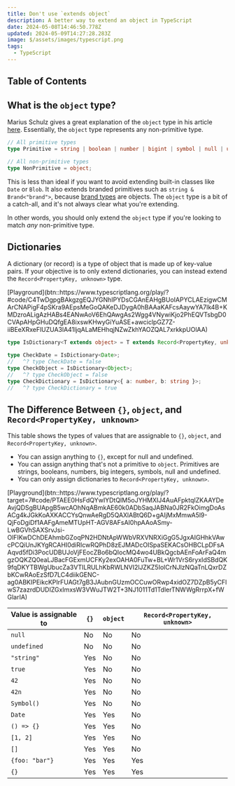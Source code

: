 ```yaml
---
title: Don't use `extends object`
description: A better way to extend an object in TypeScript
date: 2024-05-08T14:46:50.778Z
updated: 2024-05-09T14:27:28.283Z
image: $/assets/images/typescript.png
tags:
  - TypeScript
---
```


## Table of Contents

## What is the `object` type?

Marius Schulz gives a great explanation of the `object` type in his article [here](https://mariusschulz.com/blog/the-object-type-in-typescript). Essentially, the `object` type represents any non-primitive type.

```ts
// All primitive types
type Primitive = string | boolean | number | bigint | symbol | null | undefined;

// All non-primitive types
type NonPrimitive = object;
```

This is less than ideal if you want to avoid extending built-in classes like `Date` or `Blob`. It also extends branded primitives such as `string & Brand<"brand">`, because [brand types](https://egghead.io/blog/using-branded-types-in-typescript) are objects. The `object` type is a bit of a catch-all, and it's not always clear what you're extending.

In other words, you should only extend the `object` type if you're looking to match *any* non-primitive type.

## Dictionaries

A dictionary (or record) is a type of object that is made up of key-value pairs. If your objective is to only extend dictionaries, you can instead extend the `Record<PropertyKey, unknown>` type.

<div class="button-row">
  [Playground](btn::https://www.typescriptlang.org/play/?#code/C4TwDgpgBAkgzgEQJYGNhIPYDsCGAnEAHgBUoIAPYCLAEzigwCMArCNAPigF4pSKra9AEpsMeGoQAKeDJDygA0hBAAaKAFcsAaywYA7lk4B+KMDzroALigAzHABs4EANwAoV6EhQAwgAs2Wgg4VNywiKjo2PhEQVTsbgD0CVApAHpGHuDQfgEA8ixswKHwyGiYuASE+awciclpGZ7Z-iiBEeXRxeFlUZUA3lA41ljqALaMEHhqjNZwZkhYAOZQAL7xrkkpUOlAA)
</div>

```ts
type IsDictionary<T extends object> = T extends Record<PropertyKey, unknown> ? true : false;

type CheckDate = IsDictionary<Date>;
//   ^? type CheckDate = false
type CheckObject = IsDictionary<Object>;
//   ^? type CheckObject = false
type CheckDictionary = IsDictionary<{ a: number, b: string }>;
//   ^? type CheckDictionary = true
```

## The Difference Between `{}`, `object`, and `Record<PropertyKey, unknown>`

This table shows the types of values that are assignable to `{}`, `object`, and `Record<PropertyKey, unknown>`.

- You can assign anything to `{}`, except for null and undefined.
- You can assign anything that's not a primitive to `object`. Primitives are strings, booleans, numbers, big integers, symbols, null and undefined.
- You can only assign dictionaries to `Record<PropertyKey, unknown>`.

<div class="button-row">
  [Playground](btn::https://www.typescriptlang.org/play/?target=7#code/PTAEE0HsFdQYwIYDtQIM5oJYHMXIJ4AuAFpktqIZKAAYDeAvjQDSgBUApgB5wcAOhNqABmkAE60k0ADbSaqJABNa0JR2FkOimgDoAsACg4kJGkKoAXKACCYsQnwAeRgD5QAXlABtQ6D+gAIjMxMmwA5l9-QjFoDgiDf1AAFgAmeMTUpHT-AGV8AFsAI0hpAAoASmy-LwBGVhSAXSrvJsi-OlFIKwDChDEAhmbGZoqPN2HDNtApWWbVRXVNRXiGgG5JgxAIGHhkVAwcPCQiUnJKYgRCAHI0diRIcwRQPhD8zEJMADcOISpaSEKACsOHBCLpDFsAAqvd5fDi3PocUDBUJoVjFEocZBo6bQIocMQ4wo4UBkQgcbAEnFoArFaQ4mgzOQKZQ0eaLJBacFGExmUCFKy2exOAHA0FuTw+BL+Wr1VrS6ryxIdSBdQK9fqDKYTBWgUbucZa3VTILRULhKbRWLNVI2lJZKZ5IolCrNJlzNQaTnLQxrDZbKCwRAoEzSfD7LC4diikGENC-ag0ABKIPEikcKPIrFUAGt7gB3JAubnGUzmOCCuwORwp4xidOZ7DZpB5yCFlwS7zazrdDUDIZGxImxsW3VWuJTW2T+3NJ1011Td1TdlerTNWWgRrrpX+fWGlarIA)
</div>

| Value is assignable to | `{}` | `object` | `Record<PropertyKey, unknown>` |
| ---------------------- | ---- | -------- | ------------------------------ |
| `null`                 | No   | No       | No                             |
| `undefined`            | No   | No       | No                             |
| `"string"`             | Yes  | No       | No                             |
| `true`                 | Yes  | No       | No                             |
| `42`                   | Yes  | No       | No                             |
| `42n`                  | Yes  | No       | No                             |
| `Symbol()`             | Yes  | No       | No                             |
| `Date`                 | Yes  | Yes      | No                             |
| `() => {}`             | Yes  | Yes      | No                             |
| `[1, 2]`               | Yes  | Yes      | No                             |
| `[]`                   | Yes  | Yes      | No                             |
| `{foo: "bar"}`         | Yes  | Yes      | Yes                            |
| `{}`                   | Yes  | Yes      | Yes                            |